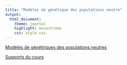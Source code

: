 ```yaml
---
title: "Modèles de génétique des populations neutre"
output:
  html_document:
    theme: journal
    highlight: monochrome
    css: style.css
---
```


[Modèles de génétriques des populations neutres](http://masedki.github.io/articleGenPop.pdf)

[Supports du cours](http://masedki.github.io/SlidesGenPop.pdf)